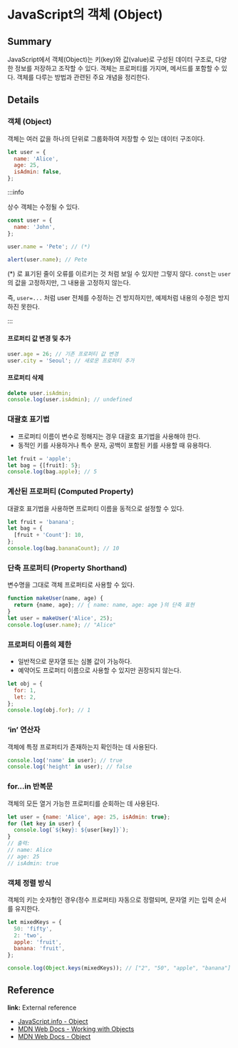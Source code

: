 # JavaScript의 객체 (Object)

## Summary

JavaScript에서 객체(Object)는 키(key)와 값(value)로 구성된 데이터 구조로, 다양한 정보를 저장하고 조작할 수 있다. 객체는 프로퍼티를 가지며, 메서드를 포함할 수 있다. 객체를 다루는 방법과 관련된 주요 개념을 정리한다.

## Details

### 객체 (Object)

객체는 여러 값을 하나의 단위로 그룹화하여 저장할 수 있는 데이터 구조이다.

```javascript
let user = {
  name: 'Alice',
  age: 25,
  isAdmin: false,
};
```

:::info 

상수 객체는 수정될 수 있다.

```javascript
const user = {
  name: 'John',
};

user.name = 'Pete'; // (*)

alert(user.name); // Pete
```

(\*) 로 표기된 줄이 오류를 이르키는 것 처럼 보일 수 있지만 그렇지 않다. `const`는 `user`의 값을 고정하지만, 그 내용을 고정하지 않는다.

즉, `user=...` 처럼 user 전체를 수정하는 건 방지하지만, 예제처럼 내용의 수정은 방지하진 못한다. 

:::

#### 프로퍼티 값 변경 및 추가

```javascript
user.age = 26; // 기존 프로퍼티 값 변경
user.city = 'Seoul'; // 새로운 프로퍼티 추가
```

#### 프로퍼티 삭제

```javascript
delete user.isAdmin;
console.log(user.isAdmin); // undefined
```

### 대괄호 표기법

- 프로퍼티 이름이 변수로 정해지는 경우 대괄호 표기법을 사용해야 한다.
- 동적인 키를 사용하거나 특수 문자, 공백이 포함된 키를 사용할 때 유용하다.

```javascript
let fruit = 'apple';
let bag = {[fruit]: 5};
console.log(bag.apple); // 5
```

### 계산된 프로퍼티 (Computed Property)

대괄호 표기법을 사용하면 프로퍼티 이름을 동적으로 설정할 수 있다.

```javascript
let fruit = 'banana';
let bag = {
  [fruit + 'Count']: 10,
};
console.log(bag.bananaCount); // 10
```

### 단축 프로퍼티 (Property Shorthand)

변수명을 그대로 객체 프로퍼티로 사용할 수 있다.

```javascript
function makeUser(name, age) {
  return {name, age}; // { name: name, age: age }의 단축 표현
}
let user = makeUser('Alice', 25);
console.log(user.name); // "Alice"
```

### 프로퍼티 이름의 제한

- 일반적으로 문자열 또는 심볼 값이 가능하다.
- 예약어도 프로퍼티 이름으로 사용할 수 있지만 권장되지 않는다.

```javascript
let obj = {
  for: 1,
  let: 2,
};
console.log(obj.for); // 1
```

### ‘in’ 연산자

객체에 특정 프로퍼티가 존재하는지 확인하는 데 사용된다.

```javascript
console.log('name' in user); // true
console.log('height' in user); // false
```

### for...in 반복문

객체의 모든 열거 가능한 프로퍼티를 순회하는 데 사용된다.

```javascript
let user = {name: 'Alice', age: 25, isAdmin: true};
for (let key in user) {
  console.log(`${key}: ${user[key]}`);
}
// 출력:
// name: Alice
// age: 25
// isAdmin: true
```

### 객체 정렬 방식

객체의 키는 숫자형인 경우(정수 프로퍼티) 자동으로 정렬되며, 문자열 키는 입력 순서를 유지한다.

```javascript
let mixedKeys = {
  50: 'fifty',
  2: 'two',
  apple: 'fruit',
  banana: 'fruit',
};

console.log(Object.keys(mixedKeys)); // ["2", "50", "apple", "banana"]
```

## Reference

**link:** External reference

- [JavaScript.info - Object](https://ko.javascript.info/object)
- [MDN Web Docs - Working with Objects](https://developer.mozilla.org/en-US/docs/Web/JavaScript/Guide/Working_with_objects)
- [MDN Web Docs - Object](https://developer.mozilla.org/en-US/docs/Web/JavaScript/Reference/Global_Objects/Object)
